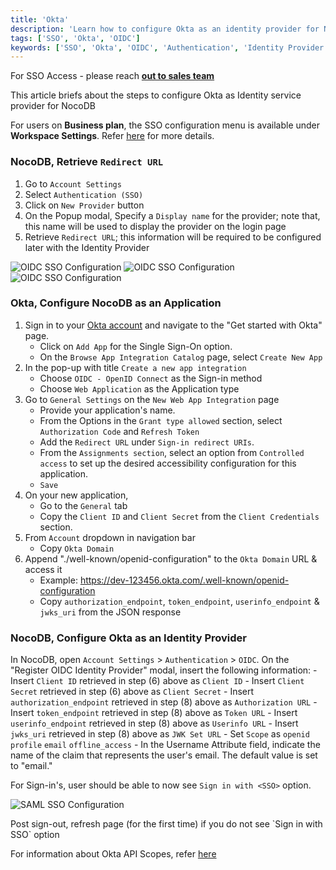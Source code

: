 ```yaml
---
title: 'Okta' 
description: 'Learn how to configure Okta as an identity provider for NocoDB.' 
tags: ['SSO', 'Okta', 'OIDC']
keywords: ['SSO', 'Okta', 'OIDC', 'Authentication', 'Identity Provider']
---
```


<Callout type="info">For SSO Access - please reach [**out to sales team**](https://cal.com/nocodb)</Callout>


This article briefs about the steps to configure Okta as Identity service provider for NocoDB

<Callout type="info">For users on **Business plan**, the SSO configuration menu is available under **Workspace Settings**.
    Refer [here](/docs/product-docs/account-settings/authentication#business-plan) for more details.</Callout>

### NocoDB, Retrieve `Redirect URL`
1. Go to `Account Settings`
2. Select `Authentication (SSO)`
3. Click on `New Provider` button
4. On the Popup modal, Specify a `Display name` for the provider; note that, this name will be used to display the provider on the login page
5. Retrieve `Redirect URL`; this information will be required to be configured later with the Identity Provider  
  
![OIDC SSO Configuration](/img/v2/account-settings/SSO-1.png)
![OIDC SSO Configuration](/img/v2/account-settings/OIDC-2.png)
![OIDC SSO Configuration](/img/v2/account-settings/OIDC-3.png)

### Okta, Configure NocoDB as an Application
1. Sign in to your [Okta account](https://www.okta.com/) and navigate to the "Get started with Okta" page.
    - Click on `Add App` for the Single Sign-On option.
    - On the `Browse App Integration Catalog` page, select `Create New App`
2. In the pop-up with title `Create a new app integration` 
    - Choose `OIDC - OpenID Connect` as the Sign-in method
    - Choose `Web Application` as the Application type
3. Go to `General Settings` on the `New Web App Integration` page
    - Provide your application's name.
    - From the Options in the `Grant type allowed` section, select `Authorization Code` and `Refresh Token`
    - Add the `Redirect URL` under `Sign-in redirect URIs`.
    - From the `Assignments section`, select an option from `Controlled access` to set up the desired accessibility configuration for this application.
    - `Save` 
4. On your new application,
    - Go to the `General` tab
    - Copy the `Client ID` and `Client Secret` from the `Client Credentials` section.
5. From `Account` dropdown in navigation bar
    - Copy `Okta Domain`
6. Append "./well-known/openid-configuration" to the `Okta Domain` URL & access it
    - Example: https://dev-123456.okta.com/.well-known/openid-configuration
    - Copy `authorization_endpoint`, `token_endpoint`, `userinfo_endpoint` & `jwks_uri` from the JSON response

### NocoDB, Configure Okta as an Identity Provider
In NocoDB, open `Account Settings` > `Authentication` > `OIDC`. On the "Register OIDC Identity Provider" modal, insert the following information:
    - Insert `Client ID` retrieved in step (6) above as `Client ID`
    - Insert `Client Secret` retrieved in step (6) above as `Client Secret`
    - Insert `authorization_endpoint` retrieved in step (8) above as `Authorization URL`
    - Insert `token_endpoint` retrieved in step (8) above as `Token URL`
    - Insert `userinfo_endpoint` retrieved in step (8) above as `Userinfo URL`
    - Insert `jwks_uri` retrieved in step (8) above as `JWK Set URL`
    - Set `Scope` as `openid` `profile` `email` `offline_access`
    - In the Username Attribute field, indicate the name of the claim that represents the user's email. The default value is set to "email."

For Sign-in's, user should be able to now see `Sign in with <SSO>` option.

![SAML SSO Configuration](/img/v2/account-settings/SSO-SignIn.png)


<Callout type="note">
Post sign-out, refresh page (for the first time) if you do not see `Sign in with SSO` option
</Callout>

For information about Okta API Scopes, refer [here](https://developer.okta.com/docs/reference/api/oidc/#scopes)